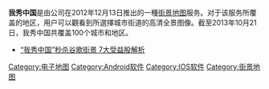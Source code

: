 {{Infobox Software
| name = 我秀中国
| screenshot= 
| caption = 
| developer = 
| language = [[中文|中文]]
| released = 
| latest_release_version = 
| latest_release_date =  
| current status = 
| website = http://www.ishowchina.com/
}}

'''我秀中国'''是由公司在2012年12月13日推出的一種[[街景地图|街景地图]]服务。对于该服务所覆盖的地区，用户可以觀看到所選擇城市街道的高清全景图像。截至2013年10月21日，我秀中国共覆盖100个城市和地区。

* [https://web.archive.org/web/20131203034303/http://money.163.com/13/0603/09/90EFRVBD00253B0H.html “我秀中国”秒杀谷歌街景 7大受益股解析]
[[Category:电子地图|Category:电子地图]]
[[Category:Android软件|Category:Android软件]]
[[Category:IOS软件|Category:IOS软件]]
[[Category:街景地图|Category:街景地图]]